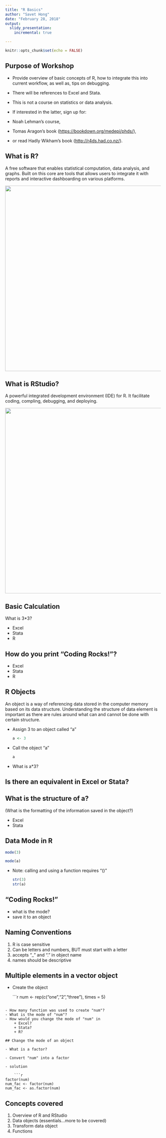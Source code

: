 ```yaml
---
title: "R Basics"
author: "Savet Hong"
date: "February 28, 2018"
output:
  slidy_presentation:
    incremental: true

---
```


```r
knitr::opts_chunk$set(echo = FALSE)
```

## Purpose of Workshop

- Provide overview of basic concepts of R, how to integrate this into current workflow, as well as, tips on debugging.

- There will be references to Excel and Stata.

- This is not a course on statistics or data analysis.

- If interested in the latter, sign up for:

+ Noah Lehman's course, 
+ Tomas Aragon's book  (<https://bookdown.org/medepi/phds/>),
+ or read Hadly Wikham's book (<http://r4ds.had.co.nz/>).


## What is R?

A free software that enables statistical computation, data analysis, and graphs. Built on this core are tools that allows users to integrate it with reports and interactive dashboarding on various platforms.


<div align="center">
<img src="../images/R.jpg" width=800 height=600>
</div>

## What is RStudio?

A powerful integrated development environment (IDE) for R. It facilitate coding, compling, debugging, and deploying. 

<!---
![picture of RStudio](../images/rstudio.jpg)

-->

<div align="center">
<img src="../images/rstudio.jpg" width=800 height=600>
</div>

## Basic Calculation

What is 3*3? 

- Excel
- Stata
- R

## How do you print "Coding Rocks!"? 

- Excel
- Stata
- R

## R Objects

An object is a way of referencing data stored in the computer memory based on its data structure. Understanding the structure of data element is important as there are rules around what can and cannot be done with certain structure.


- Assign 3 to an object called "a"

    ```r
a <- 3
```

- Call the object "a"

    ```r
a
```

- What is a*3?

## Is there an equivalent in Excel or Stata?



## What is the structure of a?
(What is the formatting of the information saved in the object?)

- Excel
- Stata

## Data Mode in R

```r
mode(3)

mode(a)
```


* Note: calling and using a function requires "()"


    ```r
str(3)
str(a)
```

## "Coding Rocks!"

- what is the mode?
- save it to an object

## Naming Conventions

1. R is case sensitive
2. Can be letters and numbers, BUT must start with a letter
3. accepts "_" and "." in object name
4. names should be descriptive 

## Multiple elements in a vector object

- Create the object

    ```r
num <- rep(c("one","2","three"), times = 5)

```

- How many function was used to create "num"?
- What is the mode of "num"?
- How would you change the mode of "num" in 
    + Excel? 
    + Stata? 
    + R?

## Change the mode of an object

- What is a factor?

- Convert "num" into a factor

- solution

    ```r
factor(num)
num_fac <- factor(num)    
num_fac <- as.factor(num)

```

## Concepts covered
1. Overview of R and RStudio
2. Data objects (essentials...more to be covered)
3. Transform data object
3. Functions